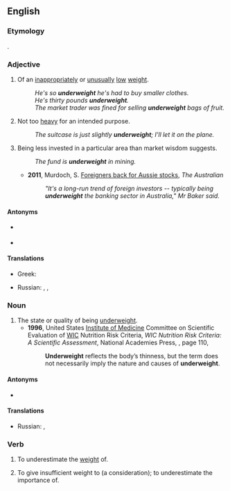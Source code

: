 ==English==

===Etymology===
{{prefix|under|weight|lang=en}}.

===Adjective===
{{en-adj}}

# Of an [[inappropriate]]ly or [[unusual]]ly [[low]] [[weight]].
#: ''He's so '''underweight''' he's had to buy smaller clothes.''
#: ''He's thirty pounds '''underweight'''.''
#: ''The market trader was fined for selling '''underweight''' bags of fruit.''
# Not too [[heavy]] for an intended purpose.
#: ''The suitcase is just slightly '''underweight'''; I'll let it on the plane.''
# {{lb|en|finance}} Being less invested in a particular area than market wisdom suggests.
#: ''The fund is '''underweight''' in mining.''
#* '''2011''', Murdoch, S. [http://m.theaustralian.com.au/AustralianFinancialMarkets/pg/0/fi299632.htm Foreigners back for Aussie stocks], ''The Australian''
#*: ''"It's a long-run trend of foreign investors -- typically being '''underweight''' the banking sector in Australia," Mr Baker said.''

====Antonyms====
* {{sense|of low weight}} {{l|en|overweight}}
* {{sense|not too heavy}} {{l|en|overweight}}

====Translations====
{{trans-top|of an inappropriately or unusually low weight}}
* Greek: {{t+|el|λιποβαρής|m|f}}
{{trans-mid}}
* Russian: {{t+|ru|недове́шенный|m}}, {{t|ru|недове́шенная|f}}, {{t|ru|недове́шенные|p}}
{{trans-bottom}}

===Noun===
{{en-noun|-}}

# The state or quality of being [[#Adjective|underweight]].
#* '''1996''', United States [[w:Institute of Medicine|Institute of Medicine]] Committee on Scientific Evaluation of [[w:Special Supplemental Nutrition Program for Women, Infants and Children|WIC]] Nutrition Risk Criteria, ''WIC Nutrition Risk Criteria: A Scientific Assessment'', National Academies Press, {{ISBN|978-0-309-05385-3}}, page 110,
#*: '''Underweight''' reflects the body’s thinness, but the term does not necessarily imply the nature and causes of '''underweight'''.

====Antonyms====
* {{sense|state or quality}} {{l|en|overweight}}

====Translations====
{{trans-top|of an inappropriately or unusually low weight}}
* Russian: {{t+|ru|недове́с}}, {{t+|ru|недовесок}} {{q|ru|colloqual}}
{{trans-mid}}
{{trans-bottom}}

===Verb===
{{en-verb}}

# {{lb|en|transitive}} To underestimate the [[weight]] of.
# {{lb|en|transitive}} To give insufficient weight to (a consideration); to underestimate the importance of.